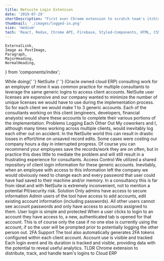 ```yaml
---
title: Netsuite Login Extension
date: '2019-07-29'
shortDescription: "First ever Chrome extension to scratch team's itch(s)"
thumbnail: './images/logged-in.png'
size: 'medium'
tech: 'React, Redux, Chrome API, Firebase, Styled-Components, HTML, CSS'
---
```


    ExternalLink,
    Image as PostImage,
    Paragraph,
    MajorHeading,
    NormalHeading,
} from 'components/index';

<PostImage src='basic-login-page.png' dir='netsuite-login-extension' />
<Paragraph>
    While doing{' '}
    <ExternalLink to='https://www.netsuite.com/portal/home.shtml'>
        NetSuite
    </ExternalLink>{' '}
    (Oracle owned cloud ERP) consulting work for an employer of mine it was
    common practice for multiple consultants to leverage the same generic logins
    to access client accounts.
</Paragraph>
<Paragraph>
    NetSuite user licenses are expensive and our company wanted to minimize the
    number of unique licenses we would have to use during the implementation
    process. So for each client we would make 1 to 3 generic accounts.
</Paragraph>
<Paragraph>
    Each of the consultants working on this client (engineers, developers,
    financial analysts) would share these accounts to complete their various
    portions of the implementation.
</Paragraph>
<MajorHeading>Problems</MajorHeading>
<NormalHeading>Logging Each Other Out</NormalHeading>
<PostImage src='loggin-warning.png' dir='netsuite-login-extension' />
<Paragraph>
    My coworkers and I, although many times working across multiple clients,
    would inevitably log each other out on accident. In the NetSuite world this
    can result in drastic losses in effort/time on unsaved record edits. Some
    cases were costing our company hours a day in interrupted progress.
</Paragraph>
<Paragraph>
    Of course you can recommend your employees save the records/work they are on
    often, but in practice this does little to mediate the problem and will
    still result in a frustrating experience for consultants.
</Paragraph>
<NormalHeading>Access Control</NormalHeading>
<Paragraph>
    We utilized a shared repository of client login information for these
    generic accounts. Inevitably, when an employee with access to this
    information left the company we would obviously need to change each and
    every password that user could have had saved to their machine and/or
    memory.
</Paragraph>
<Paragraph>
    In a consultancy this is far from ideal and with NetSuite is extremely
    inconvenient, not to mention a potential PII/security risk.
</Paragraph>
<MajorHeading>Solution</MajorHeading>
<NormalHeading>Only admins have access to secure information</NormalHeading>
<PostImage src='edit-account.png' dir='netsuite-login-extension' />
<Paragraph>
    Admin users of the tool have access to add accounts, edit existing account
    information (including passwords). All other users cannot see account
    passwords and only have access to accounts assigned to them.
</Paragraph>
<NormalHeading>User login is simple and protected</NormalHeading>
<Paragraph>
    When a user clicks to login to an account they have access to, a new,
    authenticated tab is opened for that account. This is of course only the
    case if no one else is currently using the account, if so the user will be
    prompted prior to potentially logging the other person out.
</Paragraph>
<PostImage src='logged-in.png' dir='netsuite-login-extension' />
<NormalHeading>2FA Support</NormalHeading>
<Paragraph>
    The tool also automatically generates 2FA tokens configured within each
    client account.
</Paragraph>
<NormalHeading>Account use is visible and tracked</NormalHeading>
<PostImage src='history-page.png' dir='netsuite-login-extension' />
<Paragraph>
    Each login event and its duration is tracked and visible, providing data
    with the potential to reveal useful analytics.
</Paragraph>
<MajorHeading>TLDR</MajorHeading>
Chrome extension to distribute, track, and handle team's logins to Cloud ERP
